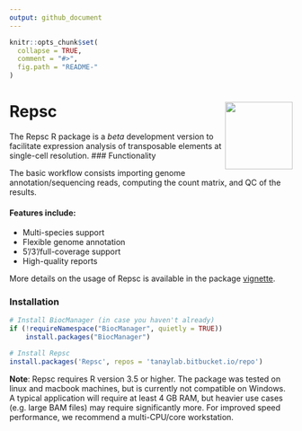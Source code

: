 ```yaml
---
output: github_document
---
```


```r
knitr::opts_chunk$set(
  collapse = TRUE,
  comment = "#>",
  fig.path = "README-"
)
```

# Repsc <img src="man/figures/logo.png" align="right" alt="" width="120" />

The Repsc R package is a _beta_ development version to facilitate expression analysis of transposable elements at single-cell resolution.
### Functionality

The basic workflow consists importing genome annotation/sequencing reads, computing the count matrix, and QC of the results.
 
#### Features include:
 * Multi-species support
 * Flexible genome annotation
 * 5'/3'/full-coverage support
 * High-quality reports
 
More details on the usage of Repsc is available in the package [vignette](https://tanaylab.bitbucket.io/Repsc/articles/Repsc.html). 

### Installation

```r
# Install BiocManager (in case you haven't already)
if (!requireNamespace("BiocManager", quietly = TRUE))
    install.packages("BiocManager")

# Install Repsc
install.packages('Repsc', repos = 'tanaylab.bitbucket.io/repo')
```

**Note**: Repsc requires R version 3.5 or higher. The package was tested on linux and macbook machines, but is currently not compatible on Windows. A typical application will require at least 4 GB RAM, but heavier use cases (e.g. large BAM files) may require significantly more. For improved speed performance, we recommend a multi-CPU/core workstation.